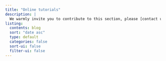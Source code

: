 ```yaml
---
title: "Online tutorials"
description: |
  We warmly invite you to contribute to this section, please [contact us](mailto:seraphine.maerz@unimelb.edu.au) if you would like to publish your tutorials, suggestions, and tips here.
listing:
  contents: blog
  sort: "date asc"
  type: default
  categories: false
  sort-ui: false
  filter-ui: false
---
```



